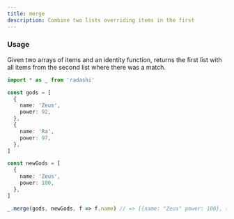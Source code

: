 ```yaml
---
title: merge
description: Combine two lists overriding items in the first
---
```


### Usage

Given two arrays of items and an identity function, returns the first
list with all items from the second list where there was a match.

```ts
import * as _ from 'radashi'

const gods = [
  {
    name: 'Zeus',
    power: 92,
  },
  {
    name: 'Ra',
    power: 97,
  },
]

const newGods = [
  {
    name: 'Zeus',
    power: 100,
  },
]

_.merge(gods, newGods, f => f.name) // => [{name: "Zeus" power: 100}, {name: "Ra", power: 97}]
```
